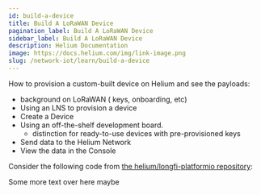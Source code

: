 ```yaml
---
id: build-a-device
title: Build A LoRaWAN Device
pagination_label: Build A LoRaWAN Device
sidebar_label: Build A LoRaWAN Device
description: Helium Documentation
image: https://docs.helium.com/img/link-image.png
slug: /network-iot/learn/build-a-device
---
```



How to provision a custom-built device on Helium and see the payloads:

- background on LoRaWAN ( keys, onboarding, etc)
- Using an LNS to provision a device
- Create a Device
- Using an off-the-shelf development board.
  - distinction for ready-to-use devices with pre-provisioned keys
- Send data to the Helium Network
- View the data in the Console

<figure className="screensnippet-wrapper">
  <CreateDevice />
</figure>

Consider the following code from
[the helium/longfi-platformio repository](https://github.com/helium/longfi-platformio/blob/master/Heltec-CubeCell-Board/examples/cubecell-helium-us915-basic/src/main.cpp):

<DocslabCodeBlock
  hardshare="heliumdev/cubecell-draw-demo"
  className="language-cpp"
  command="source .platformio/penv/bin/activate && cd m/Heltec-CubeCell-Board/examples/cubecell-helium-us915-basic && pio run -t upload && pio device monitor"
  destpath="m/Heltec-CubeCell-Board/examples/cubecell-helium-us915-basic/src/main.cpp"
  repoUrl="https://github.com/helium/longfi-platformio.git"
  urlfile="https://raw.githubusercontent.com/helium/longfi-platformio/master/Heltec-CubeCell-Board/examples/cubecell-helium-us915-basic/src/main.cpp"
/>

Some more text over here maybe

<DeviceEventLogger />
